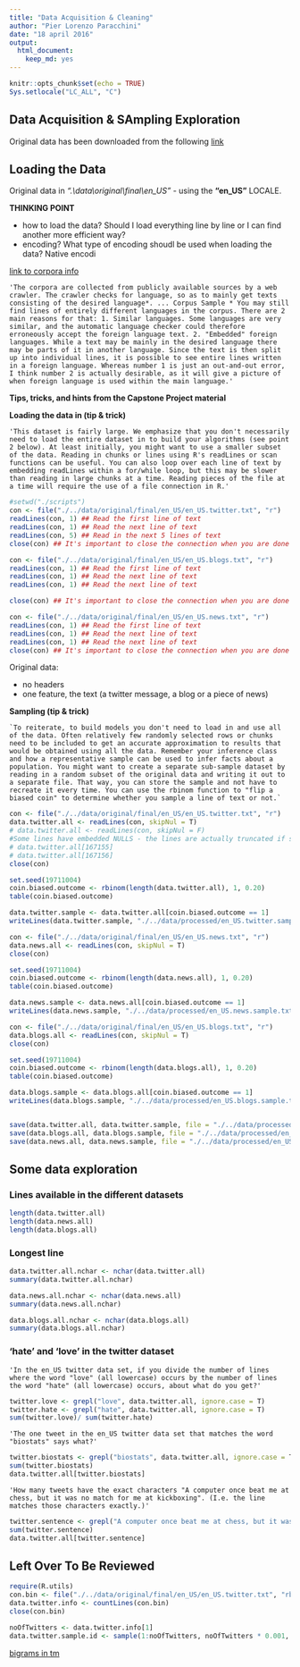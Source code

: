 ```yaml
---
title: "Data Acquisition & Cleaning"
author: "Pier Lorenzo Paracchini"
date: "18 april 2016"
output: 
  html_document: 
    keep_md: yes
---
```


```r
knitr::opts_chunk$set(echo = TRUE)
Sys.setlocale("LC_ALL", "C")
```

## Data Acquisition & SAmpling Exploration

Original data has been downloaded from the following [link](https://d396qusza40orc.cloudfront.net/dsscapstone/dataset/Coursera-SwiftKey.zip)

## Loading the Data

Original data in _"\.\\data\\original\\final\\en\_US"_ - using the __"en_US"__ LOCALE.  

__THINKING POINT__ 

* how to load the data? Should I load everything line by line or I can find another more efficient way?
* encoding? What type of encoding shoudl be used when loading the data? Native encodi

[link to corpora info](webcachec.googleusercontent.com/search?q=cache:dzpVyq5etNYJ:www.corpora.heliohost.org/aboutcorpus.html+&cd=3&hl=en&ct=clnk&gl=us)

    'The corpora are collected from publicly available sources by a web crawler. The crawler checks for language, so as to mainly get texts consisting of the desired language*. ... Corpus Sample * You may still find lines of entirely different languages in the corpus. There are 2 main reasons for that: 1. Similar languages. Some languages are very similar, and the automatic language checker could therefore erroneously accept the foreign language text. 2. "Embedded" foreign languages. While a text may be mainly in the desired language there may be parts of it in another language. Since the text is then split up into individual lines, it is possible to see entire lines written in a foreign language. Whereas number 1 is just an out-and-out error, I think number 2 is actually desirable, as it will give a picture of when foreign language is used within the main language.'

__Tips, tricks, and hints from the Capstone Project material__

__Loading the data in (tip & trick)__

    'This dataset is fairly large. We emphasize that you don't necessarily need to load the entire dataset in to build your algorithms (see point 2 below). At least initially, you might want to use a smaller subset of the data. Reading in chunks or lines using R's readLines or scan functions can be useful. You can also loop over each line of text by embedding readLines within a for/while loop, but this may be slower than reading in large chunks at a time. Reading pieces of the file at a time will require the use of a file connection in R.'


```r
#setwd("./scripts")
con <- file("./../data/original/final/en_US/en_US.twitter.txt", "r") 
readLines(con, 1) ## Read the first line of text 
readLines(con, 1) ## Read the next line of text 
readLines(con, 5) ## Read in the next 5 lines of text 
close(con) ## It's important to close the connection when you are done

con <- file("./../data/original/final/en_US/en_US.blogs.txt", "r") 
readLines(con, 1) ## Read the first line of text 
readLines(con, 1) ## Read the next line of text 
readLines(con, 1) ## Read the next line of text 

close(con) ## It's important to close the connection when you are done

con <- file("./../data/original/final/en_US/en_US.news.txt", "r") 
readLines(con, 1) ## Read the first line of text 
readLines(con, 1) ## Read the next line of text 
readLines(con, 1) ## Read the next line of text 
close(con) ## It's important to close the connection when you are done
```

Original data:

* no headers
* one feature, the text (a twitter message, a blog or a piece of news)


__Sampling (tip & trick)__

    `To reiterate, to build models you don't need to load in and use all of the data. Often relatively few randomly selected rows or chunks need to be included to get an accurate approximation to results that would be obtained using all the data. Remember your inference class and how a representative sample can be used to infer facts about a population. You might want to create a separate sub-sample dataset by reading in a random subset of the original data and writing it out to a separate file. That way, you can store the sample and not have to recreate it every time. You can use the rbinom function to "flip a biased coin" to determine whether you sample a line of text or not.`

```r
con <- file("./../data/original/final/en_US/en_US.twitter.txt", "r") 
data.twitter.all <- readLines(con, skipNul = T)
# data.twitter.all <- readLines(con, skipNul = F)
#Some lines have embedded NULLS - the lines are actually truncated if skipNul = F
# data.twitter.all[167155]
# data.twitter.all[167156]
close(con)

set.seed(19711004)
coin.biased.outcome <- rbinom(length(data.twitter.all), 1, 0.20)
table(coin.biased.outcome)

data.twitter.sample <- data.twitter.all[coin.biased.outcome == 1]
writeLines(data.twitter.sample, "./../data/processed/en_US.twitter.sample.txt")

con <- file("./../data/original/final/en_US/en_US.news.txt", "r") 
data.news.all <- readLines(con, skipNul = T)
close(con)

set.seed(19711004)
coin.biased.outcome <- rbinom(length(data.news.all), 1, 0.20)
table(coin.biased.outcome)

data.news.sample <- data.news.all[coin.biased.outcome == 1]
writeLines(data.news.sample, "./../data/processed/en_US.news.sample.txt")

con <- file("./../data/original/final/en_US/en_US.blogs.txt", "r") 
data.blogs.all <- readLines(con, skipNul = T)
close(con)

set.seed(19711004)
coin.biased.outcome <- rbinom(length(data.blogs.all), 1, 0.20)
table(coin.biased.outcome)

data.blogs.sample <- data.blogs.all[coin.biased.outcome == 1]
writeLines(data.blogs.sample, "./../data/processed/en_US.blogs.sample.txt")


save(data.twitter.all, data.twitter.sample, file = "./../data/processed/en_US.twitter.Rdata")
save(data.blogs.all, data.blogs.sample, file = "./../data/processed/en_US.blogs.Rdata")
save(data.news.all, data.news.sample, file = "./../data/processed/en_US.news.Rdata")
```

## Some data exploration

### Lines available in the different datasets

```r
length(data.twitter.all)
length(data.news.all)
length(data.blogs.all)
```

### Longest line

```r
data.twitter.all.nchar <- nchar(data.twitter.all)
summary(data.twitter.all.nchar)

data.news.all.nchar <- nchar(data.news.all)
summary(data.news.all.nchar)

data.blogs.all.nchar <- nchar(data.blogs.all)
summary(data.blogs.all.nchar)
```


### 'hate' and 'love' in the twitter dataset

    'In the en_US twitter data set, if you divide the number of lines where the word "love" (all lowercase) occurs by the number of lines the word "hate" (all lowercase) occurs, about what do you get?'
    
```r
twitter.love <- grepl("love", data.twitter.all, ignore.case = T)
twitter.hate <- grepl("hate", data.twitter.all, ignore.case = T)
sum(twitter.love)/ sum(twitter.hate)
```

    'The one tweet in the en_US twitter data set that matches the word "biostats" says what?'

```r
twitter.biostats <- grepl("biostats", data.twitter.all, ignore.case = T)
sum(twitter.biostats)
data.twitter.all[twitter.biostats]
```

    'How many tweets have the exact characters "A computer once beat me at chess, but it was no match for me at kickboxing". (I.e. the line matches those characters exactly.)'

```r
twitter.sentence <- grepl("A computer once beat me at chess, but it was no match for me at kickboxing", data.twitter.all, ignore.case = F)
sum(twitter.sentence)
data.twitter.all[twitter.sentence]
```

## Left Over To Be Reviewed

```r

require(R.utils)
con.bin <- file("./../data/original/final/en_US/en_US.twitter.txt", "rb") 
data.twitter.info <- countLines(con.bin)
close(con.bin)

noOfTwitters <- data.twitter.info[1]
data.twitter.sample.id <- sample(1:noOfTwitters, noOfTwitters * 0.001, replace = F)
```


[bigrams in tm](http://tm.r-forge.r-project.org/faq.html)